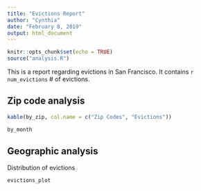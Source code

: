 ```yaml
---
title: "Evictions Report"
author: "Cynthia"
date: "February 8, 2019"
output: html_document
---
```


```r
knitr::opts_chunk$set(echo = TRUE)
source("analysis.R")
```

This is a report regarding evictions in San Francisco. It contains `r num_evictions` # of evictions.

## Zip code analysis

```r
kable(by_zip, col.name = c("Zip Codes", "Evictions"))
```

```r
by_month
```


## Geographic analysis

Distribution of evictions

```r
evictions_plot
```
